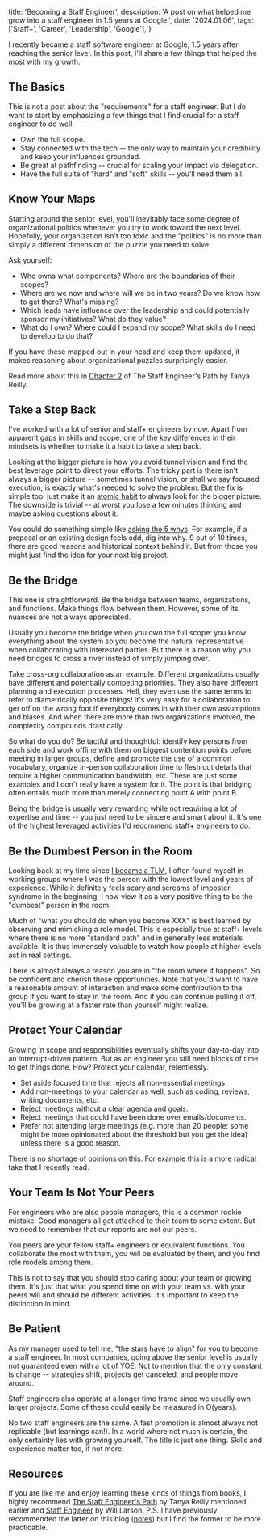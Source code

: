   title: 'Becoming a Staff Engineer',
  description: 'A post on what helped me grow into a staff engineer in 1.5 years at Google.',
  date: '2024.01.06',
  tags: ['Staff+', 'Career', 'Leadership', 'Google'],
}

I recently became a staff software engineer at Google, 1.5 years after reaching the senior level. In this post, I'll share a few things that helped the most with my growth.

## The Basics

This is not a post about the "requirements" for a staff engineer. But I do want to start by emphasizing a few things that I find crucial for a staff engineer to do well:

- Own the full scope.
- Stay connected with the tech -- the only way to maintain your credibility and keep your influences grounded.
- Be great at pathfinding -- crucial for scaling your impact via delegation.
- Have the full suite of "hard" and "soft" skills -- you'll need them all.

## Know Your Maps

Starting around the senior level, you'll inevitably face some degree of organizational politics whenever you try to work toward the next level. Hopefully, your organization isn't too toxic and the "politics" is no more than simply a different dimension of the puzzle you need to solve.

Ask yourself:

- Who owns what components? Where are the boundaries of their scopes?
- Where are we now and where will we be in two years? Do we know how to get there? What's missing?
- Which leads have influence over the leadership and could potentially sponsor my initiatives? What do they value?
- What do I own? Where could I expand my scope? What skills do I need to develop to do that?

If you have these mapped out in your head and keep them updated, it makes reasoning about organizational puzzles surprisingly easier.

Read more about this in [Chapter 2](https://www.oreilly.com/library/view/the-staff-engineers/9781098118723/ch02.html) of The Staff Engineer's Path by Tanya Reilly.

## Take a Step Back

I've worked with a lot of senior and staff+ engineers by now. Apart from apparent gaps in skills and scope, one of the key differences in their mindsets is whether to make it a habit to take a step back.

Looking at the bigger picture is how you avoid tunnel vision and find the best leverage point to direct your efforts. The tricky part is there isn't always a bigger picture -- sometimes tunnel vision, or shall we say focused execution, is exactly what's needed to solve the problem. But the fix is simple too: just make it an [atomic habit](https://jamesclear.com/atomic-habits) to always look for the bigger picture. The downside is trivial -- at worst you lose a few minutes thinking and maybe asking questions about it.

You could do something simple like [asking the 5 whys](https://en.wikipedia.org/wiki/Five_whys). For example, if a proposal or an existing design feels odd, dig into why. 9 out of 10 times, there are good reasons and  historical context behind it. But from those you might just find the idea for your next big project.

## Be the Bridge

This one is straightforward. Be the bridge between teams, organizations, and functions. Make things flow between them. However, some of its nuances are not always appreciated.

Usually you become the bridge when you own the full scope: you know everything about the system so you become the natural representative when collaborating with interested parties. But there is a reason why you need bridges to cross a river instead of simply jumping over.

Take cross-org collaboration as an example. Different organizations usually have different and potentially competing priorities. They also have different planning and execution processes. Hell, they even use the same terms to refer to diametrically opposite things! It's very easy for a collaboration to get off on the wrong foot if everybody comes in with their own assumptions and biases. And when there are more than two organizations involved, the complexity compounds drastically.

So what do you do? Be tactful and thoughtful: identify key persons from each side and work offline with them on biggest contention points before meeting in larger groups, define and promote the use of a common vocabulary, organize in-person collaboration time to flesh out details that require a higher communication bandwidth, etc. These are just some examples and I don't really have a system for it. The point is that bridging often entails much more than merely connecting point A with point B.

Being the bridge is usually very rewarding while not requiring a lot of expertise and time -- you just need to be sincere and smart about it. It's one of the highest leveraged activities I'd recommend staff+ engineers to do.

## Be the Dumbest Person in the Room

Looking back at my time since [I became a TLM](https://linghao.io/posts/demystifying-tlm), I often found myself in working groups where I was the person with the lowest level and years of experience. While it definitely feels scary and screams of imposter syndrome in the beginning, I now view it as a very positive thing to be the "dumbest" person in the room.

Much of "what you should do when you become XXX" is best learned by observing and mimicking a role model. This is especially true at staff+ levels where there is no more "standard path" and in generally less materials available. It is thus immensely valuable to watch how people at higher levels act in real settings.

There is almost always a reason you are in "the room where it happens". So be confident and cherish those opportunities. Note that you'd want to have a reasonable amount of interaction and make some contribution to the group if you want to stay in the room. And if you can continue pulling it off, you'll be growing at a faster rate than yourself might realize.

## Protect Your Calendar

Growing in scope and responsibilities eventually shifts your day-to-day into an interrupt-driven pattern. But as an engineer you still need blocks of time to get things done. How? Protect your calendar, relentlessly.

- Set aside focused time that rejects all non-essential meetings.
- Add non-meetings to your calendar as well, such as coding, reviews, writing documents, etc.
- Reject meetings without a clear agenda and goals.
- Reject meetings that could have been done over emails/documents.
- Prefer not attending large meetings (e.g. more than 20 people; some might be more opinionated about the threshold but you get the idea) unless there is a good reason.

There is no shortage of opinions on this. For example [this](https://ln.hixie.ch/?start=1696014234&count=1) is a more radical take that I recently read.

## Your Team Is Not Your Peers

For engineers who are also people managers, this is a common rookie mistake. Good managers all get attached to their team to some extent. But we need to remember that our reports are not our peers.

You peers are your fellow staff+ engineers or equivalent functions. You collaborate the most with them, you will be evaluated by them, and you find role models among them.

This is not to say that you should stop caring about your team or growing them. It's just that what you spend time on with your team vs. with your peers will and should be different activities. It's important to keep the distinction in mind.

## Be Patient

As my manager used to tell me, "the stars have to align" for you to become a staff engineer. In most companies, going above the senior level is usually not guaranteed even with a lot of YOE. Not to mention that the only constant is change -- strategies shift, projects get canceled, and people move around. 

Staff engineers also operate at a longer time frame since we usually own larger projects. Some of these could easily be measured in O(years).

No two staff engineers are the same. A fast promotion is almost always not replicable (but learnings can!). In a world where not much is certain, the only certainty lies with growing yourself. The title is just one thing. Skills and experience matter too, if not more.

## Resources

If you are like me and enjoy learning these kinds of things from books, I highly recommend [The Staff Engineer's Path](https://www.oreilly.com/library/view/the-staff-engineers/9781098118723/) by Tanya Reilly mentioned earlier and [Staff Engineer](https://staffeng.com/book) by Will Larson. P.S. I have previously recommended the latter on this blog ([notes](https://linghao.io/notes/staff-engineer)) but I find the former to be more practicable.